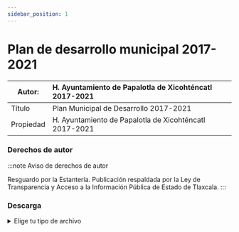 ```yaml
---
sidebar_position: 1
---
```

# Plan de desarrollo municipal 2017-2021

|Autor:| H. Ayuntamiento de Papalotla de Xicohténcatl 2017-2021 |
|--|:--|
|Título|Plan Municipal de Desarrollo 2017-2021|
|Propiedad|H. Ayuntamiento de Papalotla de Xicohténcatl 2017-2021|

### Derechos de autor
    
:::note Aviso de derechos de autor

Resguardo por la Estantería. Publicación respaldada por la Ley de Transparencia y Acceso a la Información Pública de
Estado de Tlaxcala.
:::

### Descarga
<details>
  <summary>Elige tu tipo de archivo</summary>
    <div>
        <a href="url"> 📥 Plan Municipal de Desarrollo 2017-2021 (PDF)</a>
        </div>      
</details>

